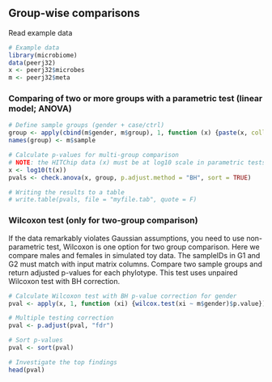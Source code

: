 
## Group-wise comparisons

Read example data

```r
# Example data
library(microbiome)
data(peerj32)
x <- peerj32$microbes
m <- peerj32$meta
```

### Comparing of two or more groups with a parametric test (linear model; ANOVA)

```r
# Define sample groups (gender + case/ctrl)
group <- apply(cbind(m$gender, m$group), 1, function (x) {paste(x, collapse = "-")})
names(group) <- m$sample

# Calculate p-values for multi-group comparison
# NOTE: the HITChip data (x) must be at log10 scale in parametric tests!
x <- log10(t(x))
pvals <- check.anova(x, group, p.adjust.method = "BH", sort = TRUE)

# Writing the results to a table
# write.table(pvals, file = "myfile.tab", quote = F)
```


### Wilcoxon test (only for two-group comparison)

If the data remarkably violates Gaussian assumptions, you need to use
non-parametric test, Wilcoxon is one option for two group
comparison. Here we compare males and females in simulated toy
data. The sampleIDs in G1 and G2 must match with input matrix
columns. Compare two sample groups and return adjusted p-values for
each phylotype. This test uses unpaired Wilcoxon test with BH
correction.

```r
# Calculate Wilcoxon test with BH p-value correction for gender
pval <- apply(x, 1, function (xi) {wilcox.test(xi ~ m$gender)$p.value})

# Multiple testing correction
pval <- p.adjust(pval, "fdr")

# Sort p-values
pval <- sort(pval)

# Investigate the top findings
head(pval)
```



